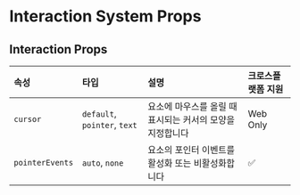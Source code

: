 # Interaction System Props

## Interaction Props

| 속성            | 타입                         | 설명                                                      | 크로스플랫폼 지원 |
| :-------------- | :--------------------------- | :-------------------------------------------------------- | :---------------- |
| `cursor`        | `default`, `pointer`, `text` | 요소에 마우스를 올릴 때 표시되는 커서의 모양을 지정합니다 | Web Only          |
| `pointerEvents` | `auto`, `none`               | 요소의 포인터 이벤트를 활성화 또는 비활성화합니다         | ✅                |

